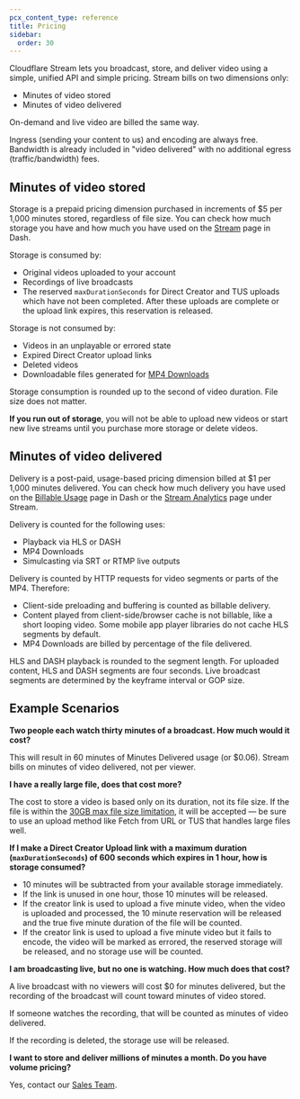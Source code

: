 ```yaml
---
pcx_content_type: reference
title: Pricing
sidebar:
  order: 30
---
```


Cloudflare Stream lets you broadcast, store, and deliver video using a simple, unified API and simple pricing. Stream bills on two dimensions only:

- Minutes of video stored
- Minutes of video delivered

On-demand and live video are billed the same way.

Ingress (sending your content to us) and encoding are always free. Bandwidth is already included in "video delivered" with no additional egress (traffic/bandwidth) fees.

## Minutes of video stored

Storage is a prepaid pricing dimension purchased in increments of $5 per 1,000 minutes stored, regardless of file size. You can check how much storage you have and how much you have used on the [Stream](https://dash.cloudflare.com/?to=/:account/stream) page in Dash.

Storage is consumed by:

- Original videos uploaded to your account
- Recordings of live broadcasts
- The reserved `maxDurationSeconds` for Direct Creator and TUS uploads which have not been completed. After these uploads are complete or the upload link expires, this reservation is released.

Storage is not consumed by:

- Videos in an unplayable or errored state
- Expired Direct Creator upload links
- Deleted videos
- Downloadable files generated for [MP4 Downloads](/stream/viewing-videos/download-videos/)

Storage consumption is rounded up to the second of video duration. File size does not matter.

**If you run out of storage**, you will not be able to upload new videos or start new live streams until you purchase more storage or delete videos.

## Minutes of video delivered

Delivery is a post-paid, usage-based pricing dimension billed at $1 per 1,000 minutes delivered. You can check how much delivery you have used on the [Billable Usage](https://dash.cloudflare.com/?to=/:account/billing/billable-usage) page in Dash or the [Stream Analytics](https://dash.cloudflare.com/?to=/:account/stream/analytics) page under Stream. 

Delivery is counted for the following uses:

- Playback via HLS or DASH
- MP4 Downloads
- Simulcasting via SRT or RTMP live outputs

Delivery is counted by HTTP requests for video segments or parts of the MP4. Therefore:

- Client-side preloading and buffering is counted as billable delivery.
- Content played from client-side/browser cache is not billable, like a short looping video. Some mobile app player libraries do not cache HLS segments by default.
- MP4 Downloads are billed by percentage of the file delivered.

HLS and DASH playback is rounded to the segment length. For uploaded content, HLS and DASH segments are four seconds. Live broadcast segments are determined by the keyframe interval or GOP size.

## Example Scenarios

**Two people each watch thirty minutes of a broadcast. How much would it cost?**

This will result in 60 minutes of Minutes Delivered usage (or $0.06). Stream bills on minutes of video delivered, not per viewer.

**I have a really large file, does that cost more?**

The cost to store a video is based only on its duration, not its file size. If the file is within the [30GB max file size limitation](/stream/reference/faq/#is-there-a-limit-to-the-amount-of-videos-i-can-upload), it will be accepted — be sure to use an upload method like Fetch from URL or TUS that handles large files well.

**If I make a Direct Creator Upload link with a maximum duration (`maxDurationSeconds`) of 600 seconds which expires in 1 hour, how is storage consumed?**

- 10 minutes will be subtracted from your available storage immediately.
- If the link is unused in one hour, those 10 minutes will be released.
- If the creator link is used to upload a five minute video, when the video is uploaded and processed, the 10 minute reservation will be released and the true five minute duration of the file will be counted.
- If the creator link is used to upload a five minute video but it fails to encode, the video will be marked as errored, the reserved storage will be released, and no storage use will be counted.

**I am broadcasting live, but no one is watching. How much does that cost?**

A live broadcast with no viewers will cost $0 for minutes delivered, but the recording of the broadcast will count toward minutes of video stored. 

If someone watches the recording, that will be counted as minutes of video delivered.

If the recording is deleted, the storage use will be released.

**I want to store and deliver millions of minutes a month. Do you have volume pricing?**

Yes, contact our [Sales Team](https://www.cloudflare.com/plans/enterprise/contact/).
